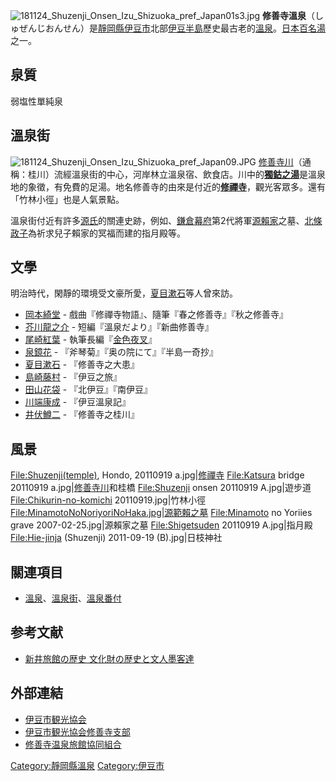 [[File:181124_Shuzenji_Onsen_Izu_Shizuoka_pref_Japan01s3.jpg|thumb]]
'''修善寺溫泉'''（しゅぜんじおんせん）是[[靜岡縣|靜岡縣]][[伊豆市|伊豆市]]北部[[伊豆半島|伊豆半島]]歷史最古老的[[溫泉|溫泉]]。[[日本百名湯|日本百名湯]]之一。

== 泉質 ==
弱塩性單純泉

== 溫泉街 ==
[[File:181124_Shuzenji_Onsen_Izu_Shizuoka_pref_Japan09.JPG|thumb]]
[[修善寺川|修善寺川]]（通稱：桂川）流經溫泉街的中心，河岸林立溫泉宿、飲食店。川中的'''[[獨鈷之湯|獨鈷之湯]]'''是溫泉地的象徵，有免費的足湯。地名修善寺的由來是付近的'''[[修禪寺|修禪寺]]'''，觀光客眾多。還有「竹林小徑」也是人氣景點。

溫泉街付近有許多[[源氏|源氏]]的關連史跡，例如、[[鎌倉幕府|鎌倉幕府]]第2代將軍[[源賴家|源賴家]]之墓、[[北條政子|北條政子]]為祈求兒子賴家的冥福而建的指月殿等。

== 文學 ==
明治時代，閑靜的環境受文豪所愛，[[夏目漱石|夏目漱石]]等人曾來訪。
* [[岡本綺堂|岡本綺堂]] - 戲曲『修禪寺物語』、隨筆『春之修善寺』『秋之修善寺』
* [[芥川龍之介|芥川龍之介]] - 短編『溫泉だより』『新曲修善寺』
* [[尾崎紅葉|尾崎紅葉]] - 執筆長編『[[金色夜叉|金色夜叉]]』
* [[泉鏡花|泉鏡花]] - 『斧琴菊』『奥の院にて』『半島一奇抄』
* [[夏目漱石|夏目漱石]] - 『修善寺之大患』
* [[島崎藤村|島崎藤村]] - 『伊豆之旅』
* [[田山花袋|田山花袋]] - 『北伊豆』『南伊豆』
* [[川端康成|川端康成]] - 『伊豆溫泉記』
* [[井伏鱒二|井伏鱒二]] - 『修善寺之桂川』

== 風景 ==
<gallery>
File:Shuzenji(temple), Hondo, 20110919 a.jpg|[[修禪寺|修禪寺]]
File:Katsura bridge 20110919 a.jpg|[[修善寺川|修善寺川]]和桂橋
File:Shuzenji onsen 20110919 A.jpg|遊步道
File:Chikurin-no-komichi 20110919.jpg|竹林小徑
File:MinamotoNoNoriyoriNoHaka.jpg|源範賴之墓
File:Minamoto no Yoriies grave 2007-02-25.jpg|源賴家之墓
File:Shigetsuden 20110919 A.jpg|指月殿
File:Hie-jinja (Shuzenji) 2011-09-19 (B).jpg|日枝神社
</gallery>

== 關連項目 ==
* [[溫泉|溫泉]]、[[溫泉街|溫泉街]]、[[溫泉番付|溫泉番付]]

== 参考文献 ==
* [https://web.archive.org/web/20090429204339/http://www2u.biglobe.ne.jp/~izuarai/bunka.htm 新井旅館の歴史 文化財の歴史と文人墨客達]

== 外部連結 ==
{{commonscat|Shuzenji Onsen}}
* [http://www.izushi.info/ 伊豆市観光協会] {{Wayback|url=http://www.izushi.info/ |date=20201110004346 }}
* [http://shuzenji-kankou.com/ 伊豆市観光協会修善寺支部] {{Wayback|url=http://shuzenji-kankou.com/ |date=20201027115600 }}
* [http://shuzenji.info/ 修善寺温泉旅館協同組合] {{Wayback|url=http://shuzenji.info/ |date=20201111011722 }}

{{DEFAULTSORT:Shuzenji Onsen}}
[[Category:靜岡縣溫泉|Category:靜岡縣溫泉]]
[[Category:伊豆市|Category:伊豆市]]